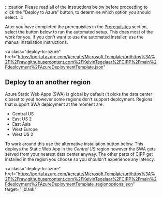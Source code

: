 
:::caution
Please read all of the instructions below before proceeding to click the "Deploy to Azure" button, to determine which option you should select.
:::

After you have completed the prerequisites in the [Prerequisites](../prerequisites/) section, select the button below to run the automated setup. This does most of the work for you. If you don't want to use the automated installer, use the manual installation instructions.

<a
  class="deploy-to-azure"
  href="https://portal.azure.com/#create/Microsoft.Template/uri/https%3A%2F%2Fraw.githubusercontent.com%2FKelvinTegelaar%2FCIPP%2Fmain%2Fdeployment%2FAzureDeploymentTemplate.json"
>
  <DeployToAzure />
</a>

## Deploy to an another region

Azure Static Web Apps (SWA) is global by default (it picks the data center closest to you) however some regions don't support deployment. Regions that support SWA deployment at the moment are:

- Central US
- East US 2
- East Asia
- West Europe
- West US 2

To work around this use the alternative installation button below. This deploys the Static Web App in the *Central US* region however the SWA gets served from your nearest data center anyway. The other parts of CIPP get installed in the region you choose so you shouldn't experience any latency.


<a
  class="deploy-to-azure"
  href="https://portal.azure.com/#create/Microsoft.Template/uri/https%3A%2F%2Fraw.githubusercontent.com%2FKelvinTegelaar%2FCIPP%2Fmain%2Fdeployment%2FAzureDeploymentTemplate_regionoptions.json"
  target="_blank"
>
  <DeployToAzure />
</a>
